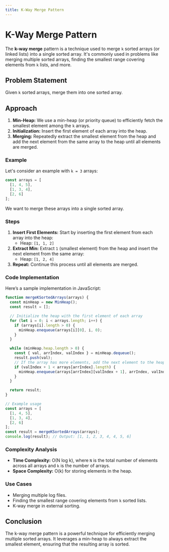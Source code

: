 ```yaml
---
title: K-Way Merge Pattern
---
```


# K-Way Merge Pattern

The **k-way merge** pattern is a technique used to merge `k` sorted arrays (or linked lists) into a single sorted array. It's commonly used in problems like merging multiple sorted arrays, finding the smallest range covering elements from `k` lists, and more.

## Problem Statement

Given `k` sorted arrays, merge them into one sorted array.

## Approach

1. **Min-Heap:** We use a min-heap (or priority queue) to efficiently fetch the smallest element among the `k` arrays.
2. **Initialization:** Insert the first element of each array into the heap.
3. **Merging:** Repeatedly extract the smallest element from the heap and add the next element from the same array to the heap until all elements are merged.

### Example

Let's consider an example with `k = 3` arrays:

```JavaScript
const arrays = [
  [1, 4, 5],
  [1, 3, 4],
  [2, 6]
];
```
We want to merge these arrays into a single sorted array.

### Steps

1. **Insert First Elements:** Start by inserting the first element from each array into the heap:
   - Heap: `[1, 1, 2]`
2. **Extract Min:** Extract `1` (smallest element) from the heap and insert the next element from the same array:
   - Heap: `[1, 2, 4]`
3. **Repeat:** Continue this process until all elements are merged.

### Code Implementation

Here’s a sample implementation in JavaScript:

```JavaScript
function mergeKSortedArrays(arrays) {
  const minHeap = new MinHeap();
  const result = [];

  // Initialize the heap with the first element of each array
  for (let i = 0; i < arrays.length; i++) {
    if (arrays[i].length > 0) {
      minHeap.enequeue(arrays[i][0], i, 0);
    }
  }

  while (minHeap.heap.length > 0) {
    const { val, arrIndex, valIndex } = minHeap.dequeue();
    result.push(val);
    // If the array has more elements, add the next element to the heap
    if (valIndex + 1 < arrays[arrIndex].length) {
      minHeap.enequeue(arrays[arrIndex][valIndex + 1], arrIndex, valIndex + 1);
    }
  }

  return result;
}

// Example usage
const arrays = [
  [1, 4, 5],
  [1, 3, 4],
  [2, 6]
];
const result = mergeKSortedArrays(arrays);
console.log(result); // Output: [1, 1, 2, 3, 4, 4, 5, 6]
```

### Complexity Analysis

- **Time Complexity:** O(N log k), where `N` is the total number of elements across all arrays and `k` is the number of arrays.
- **Space Complexity:** O(k) for storing elements in the heap.

### Use Cases

- Merging multiple log files.
- Finding the smallest range covering elements from `k` sorted lists.
- K-way merge in external sorting.

## Conclusion

The k-way merge pattern is a powerful technique for efficiently merging multiple sorted arrays. It leverages a min-heap to always extract the smallest element, ensuring that the resulting array is sorted.
